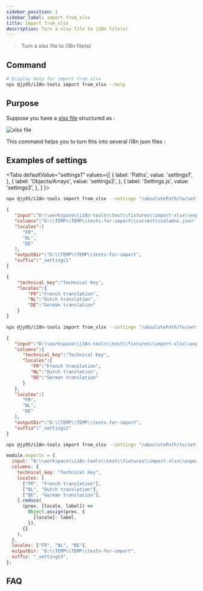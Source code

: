 ```yaml
---
sidebar_position: 1
sidebar_label: import from_xlsx
title: import from_xlsx
description: Turn a xlsx file to i18n file(s)
---
```



> Turn a xlsx file to i18n file(s)

## Command

```bash
# Display help for import from_xlsx
npx @jy95/i18n-tools import from_xlsx --help
```

## Purpose

Suppose you have a [xlsx file](../export/assets/export-xlsx.xlsx) structured as :

![xlsx file](../export/assets/exampleXlsxExport.png)

This command helps you to turn this into several i18n json files :

<I18NFilesTabs />

## Examples of settings

<Tabs
  defaultValue="settings1"
  values={[
    { label: 'Paths', value: 'settings1', },
    { label: 'Objects/Arrays', value: 'settings2', },
    { label: 'Settings.js', value: 'settings3', },
  ]
}>

<TabItem value="settings1">

```bash
npx @jy95/i18n-tools import from_xlsx --settings "/absolutePath/to/settings1.json"
```

```json title="settings1.json"
{
   "input":"D:\\workspace\\i18n-tools\\test\\fixtures\\import-xlsx\\export-xlsx.xlsx",
   "columns":"D:\\TEMP\\TEMP\\tests-for-import\\correct\\columns.json",
   "locales":[
      "FR",
      "NL",
      "DE"
   ],
   "outputDir":"D:\\TEMP\\TEMP\\tests-for-import",
   "suffix":"_settings1"
}
```

```json title="columns.json"
{
    "technical_key":"Technical Key",
    "locales":{
        "FR":"French translation",
        "NL":"Dutch translation",
        "DE":"German translation"
    }
}
```

</TabItem>

<TabItem value="settings2">

```bash
npx @jy95/i18n-tools import from_xlsx --settings "/absolutePath/to/settings2.json"
```

```json title="settings2.json"
{
   "input":"D:\\workspace\\i18n-tools\\test\\fixtures\\import-xlsx\\export-xlsx.xlsx",
   "columns":{
      "technical_key":"Technical Key",
      "locales":{
         "FR":"French translation",
         "NL":"Dutch translation",
         "DE":"German translation"
      }
   },
   "locales":[
      "FR",
      "NL",
      "DE"
   ],
   "outputDir":"D:\\TEMP\\TEMP\\tests-for-import",
   "suffix":"_settings2"
}
```

</TabItem>

<TabItem value="settings3">

```bash
npx @jy95/i18n-tools import from_xlsx --settings "/absolutePath/to/settings3.js"
```

```js title="settings3.js"
module.exports = {
  input: "D:\\workspace\\i18n-tools\\test\\fixtures\\import-xlsx\\export-xlsx.xlsx",
  columns: {
    technical_key: "Technical Key",
    locales: [
      ["FR", "French translation"],
      ["NL", "Dutch translation"],
      ["DE", "German translation"],
    ].reduce(
      (prev, [locale, label]) =>
        Object.assign(prev, {
          [locale]: label,
        }),
      {}
    ),
  },
  locales: ["FR", "NL", "DE"],
  outputDir: "D:\\TEMP\\TEMP\\tests-for-import",
  suffix: "_settings3",
};
```
</TabItem>

</Tabs>

## FAQ

<ImportFaq />